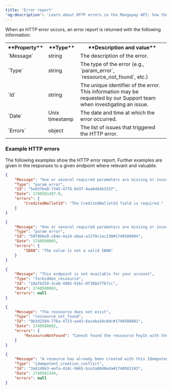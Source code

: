 ```yaml
---
title: 'Error report'  
'og:description': 'Learn about HTTP errors in the Mangopay API: how the error report is structured and what information it provides to help you debug your integration.'  
---
```


When an HTTP error occurs, an error report is returned with the following information:

<table>
    <tbody>
        <tr>
            <th class="header">**Property**</th>
            <th class="header">**Type**</th>
            <th class="header">**Description and value**</th>
        </tr>
        <tr>
            <td class="table-content">`Message`</td>
            <td class="table-content">string</td>
            <td class="table-content">The description of the error.</td>
        </tr>
        <tr>
            <td class="table-content">`Type`</td>
            <td class="table-content">string</td>
            <td class="table-content">The type of the error (e.g., `param_error`, `ressource_not_found`, etc.)</td>
        </tr>
        <tr>
            <td class="table-content">`Id`</td>
            <td class="table-content">string</td>
            <td class="table-content">The unique identifier of the error. This information may be requested by our Support team when investigating an issue.</td>
        </tr>
        <tr>
            <td class="table-content">`Date`</td>
            <td class="table-content">Unix timestamp</td>
            <td class="table-content">The date and time at which the error occurred.</td>
        </tr>
        <tr>
            <td class="table-content">`Errors`</td>
            <td class="table-content">object</td>
            <td class="table-content">The list of issues that triggered the HTTP error.</td>
        </tr>
    </tbody>
</table>

### Example HTTP errors
The following examples show the HTTP error report. Further examples are given in the responses to a given endpoint where relevant and valuable.

```json 400 Bad Request
{
    "Message": "One or several required parameters are missing or incorrect. An incorrect resource ID also raises this kind of error.",
    "Type": "param_error",
    "Id": "5e83fbe8-7345-4778-8437-4aa6464b3337",
    "Date": 1740581497.0,
    "errors": {
        "CreditedWalletId": "The CreditedWalletId field is required."
    }
}
```

```json 400 Bad Request
{
    "Message": "One or several required parameters are missing or incorrect. An incorrect resource ID also raises this kind of error.",
    "Type": "param_error",
    "Id": "59fd66e0-c84e-4a24-abaa-a22f8c1ac230#1740580804",
    "Date": 1740580805,
    "errors": {
        "IBAN": "The value is not a valid IBAN"
    }
}
```

```json 403 Forbidden
{
    "Message": "This endpoint is not available for your account",
    "Type": "forbidden_ressource",
    "Id": "18afb259-3ce8-4985-916c-8f308e776fcc",
    "Date": 1740580883,
    "errors": null
}
```

```json 404 Not Found
{
    "Message": "The ressource does not exist",
    "Type": "ressource_not_found",
    "Id": "9b3d2584-77ba-4723-aa43-6aceba34c8dc#1740580881",
    "Date": 1740580882,
    "errors": {
        "RessourceNotFound": "Cannot found the ressource PayIn with the id=123456789"
    }
}
```

```json 409 Conflict
{
    "Message": "A resource has already been created with this Idempotency Key",
    "Type": "idempotent_creation_conflict",
    "Id": "3a61d663-eefa-41dc-9665-bce3a88d8eda#1740581343",
    "Date": 1740581344,
    "errors": null
}
```
